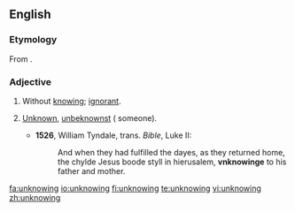 ==English==
===Etymology===
From {{prefix|un|knowing}}.

===Adjective===
{{en-adj}}

# Without [[knowing]]; [[ignorant]].
# {{obsolete}} [[unknown|Unknown]], [[unbeknownst]] ({{term|to}} someone).
#*'''1526''', William Tyndale, trans. ''Bible'', Luke II:
#*:And when they had fulfilled the dayes, as they returned home, the chylde Jesus boode styll in hierusalem, '''vnknowinge''' to his father and mother.

[[fa:unknowing]]
[[io:unknowing]]
[[fi:unknowing]]
[[te:unknowing]]
[[vi:unknowing]]
[[zh:unknowing]]